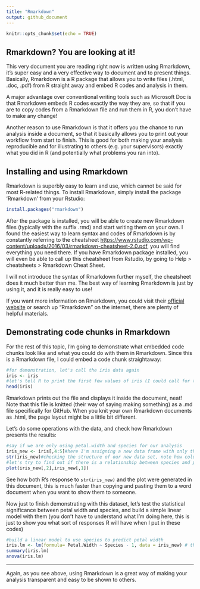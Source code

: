 ```yaml
---
title: "Rmarkdown"
output: github_document
---
```


```r
knitr::opts_chunk$set(echo = TRUE)
```

## Rmarkdown? You are looking at it!

This very document you are reading right now is written using Rmarkdown, it's super easy and a very effective way to document and to present things. Basically, Rmarkdown is a R package that allows you to write files (.html, .doc, .pdf) from R straight away and embed R codes and analysis in them.  

A major advantage over conventional writing tools such as Microsoft Doc is that Rmarkdown embeds R codes exactly the way they are, so that if you are to copy codes from a Rmarkdown file and run them in R, you don't have to make any change!  

Another reason to use Rmarkdown is that it offers you the chance to run analysis inside a document, so that it basically allows you to print out your workflow from start to finish. This is good for both making your analysis reproducible and for illustrating to others (e.g. your supervisors) exactly what you did in R (and potentially what problems you ran into).

## Installing and using Rmarkdown

Rmarkdown is superbly easy to learn and use, which cannot be said for most R-related things. To install Rmarkdown, simply install the package 'Rmarkdown' from your Rstudio:

```r
install.packages("rmarkdown")
```


After the package is installed, you will be able to create new Rmarkdown files (typically with the suffix .rmd) and start writing them on your own. I found the easiest way to learn syntax and codes of Rmarkdown is by constantly referring to the cheatsheet <https://www.rstudio.com/wp-content/uploads/2016/03/rmarkdown-cheatsheet-2.0.pdf>, you will find everything you need there. If you have Rmarkdown package installed, you will even be able to call up this cheatsheet from Rstudio, by going to Help > cheatsheets > Rmarkdown Cheat Sheet.  


I will not introduce the syntax of Rmarkdown further myself, the cheatsheet does it much better than me. The best way of learning Rmarkdown is just by using it, and it is really easy to use!  

If you want more information on Rmarkdown, you could visit their [official website](http://rmarkdown.rstudio.com/) or search up "Rmarkdown" on the internet, there are plenty of helpful materials.


## Demonstrating code chunks in Rmarkdown

For the rest of this topic, I'm going to demonstrate what embedded code chunks look like and what you could do with them in Rmarkdown. Since this is a Rmarkdown file, I could embed a code chunk straightaway:  


```r
#for demonstration, let's call the iris data again
iris <- iris
#let's tell R to print the first few values of iris (I could call for the entire data set as well, but that would take too much space...)
head(iris)
```

Rmarkdown prints out the file and displays it inside the document, neat! Note that this file is knitted (their way of saying making something) as a .md file specifically for GitHub. When you knit your own Rmarkdown documents as .html, the page layout might be a little bit different.  

Let's do some operations with the data, and check how Rmarkdown presents the results:

```r
#say if we are only using petal.width and species for our analysis
iris_new <- iris[,4:5]#here I'm assigning a new data frame with only the 4th and the 5th columns of the original iris data.
str(iris_new)#checking the structure of our new data set, note how column number is 2 instead of 5
#let's try to find out if there is a relationship between species and petal width, let's plot one against another
plot(iris_new[,2],iris_new[,1])
```

See how both R's response to `str(iris_new)` and the plot were generated in this document, this is much faster than copying and pasting them to a word document when you want to show them to someone.  

Now just to finish demonstrating with this dataset, let's test the statistical significance between petal width and species, and build a simple linear model with them (you don't have to understand what I'm doing here, this is just to show you what sort of responses R will have when I put in these codes)

```r
#build a linear model to use species to predict petal width
iris.lm <- lm(formula= Petal.Width ~ Species - 1, data = iris_new) # the - 1 is for omitting intercept
summary(iris.lm)
anova(iris.lm)
```

***
Again, as you see above, using Rmarkdown is a great way of making your analysis transparent and easy to be shown to others.